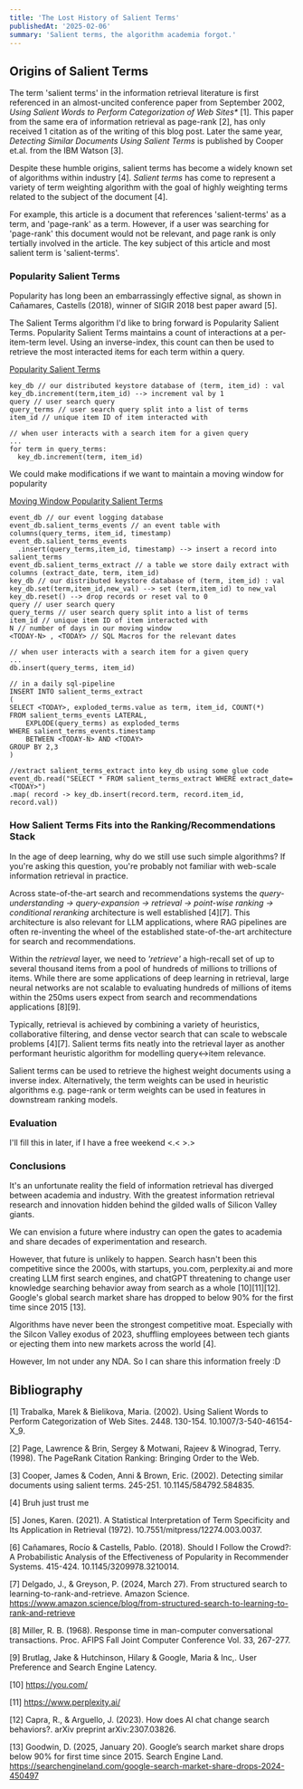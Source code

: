 ```yaml
---
title: 'The Lost History of Salient Terms'
publishedAt: '2025-02-06'
summary: 'Salient terms, the algorithm academia forgot.'
---
```


## Origins of Salient Terms 

The term 'salient terms' in the information retrieval literature is first referenced in an almost-uncited conference paper from September 2002, 
*Using Salient Words to Perform Categorization of Web Sites\** [1]. This paper from the same era of information retrieval as page-rank [2], 
has only received 1 citation as of the writing of this blog post. Later the same year, *Detecting Similar Documents Using Salient Terms* is published
by Cooper et.al. from the IBM Watson [3].

Despite these humble origins, salient terms has become a widely known
set of algorithms within industry [4]. *Salient terms* has come to represent a variety of term weighting algorithm with the goal of highly weighting terms related to the subject of the document [4].

For example, this article is a document that references 'salient-terms' as a term, and 'page-rank' as a term. 
However, if a user was searching for 'page-rank' this document would not be relevant, and page rank is only tertially involved in the article. 
The key subject of this article and most salient term is 'salient-terms'.


### Popularity Salient Terms 

Popularity has long been an embarrassingly effective signal, as shown in Cañamares, Castells (2018), winner of SIGIR 2018 best paper award [5].

The Salient Terms algorithm I'd like to bring forward is Popularity Salient Terms.
Popularity Salient Terms maintains a count of interactions at a per-item-term level.
Using an inverse-index, this count can then be used to retrieve the most interacted items for 
each term within a query.

<u>Popularity Salient Terms</u>
```
key_db // our distributed keystore database of (term, item_id) : val
key_db.increment(term,item_id) --> increment val by 1
query // user search query
query_terms // user search query split into a list of terms
item_id // unique item ID of item interacted with

// when user interacts with a search item for a given query
...
for term in query_terms:
  key_db.increment(term, item_id)
```

We could make modifications if we want to maintain a moving window for popularity

<u>Moving Window Popularity Salient Terms</u>
```
event_db // our event logging database  
event_db.salient_terms_events // an event table with columns(query_terms, item_id, timestamp)
event_db.salient_terms_events 
  .insert(query_terms,item_id, timestamp) --> insert a record into salient_terms
event_db.salient_terms_extract // a table we store daily extract with columns (extract_date, term, item_id)
key_db // our distributed keystore database of (term, item_id) : val
key_db.set(term,item_id,new_val) --> set (term,item_id) to new_val
key_db.reset() --> drop records or reset val to 0
query // user search query
query_terms // user search query split into a list of terms
item_id // unique item ID of item interacted with
N // number of days in our moving window
<TODAY-N> , <TODAY> // SQL Macros for the relevant dates

// when user interacts with a search item for a given query
...
db.insert(query_terms, item_id)

// in a daily sql-pipeline
INSERT INTO salient_terms_extract
(
SELECT <TODAY>, exploded_terms.value as term, item_id, COUNT(*)
FROM salient_terms_events LATERAL,
    EXPLODE(query_terms) as exploded_terms
WHERE salient_terms_events.timestamp
    BETWEEN <TODAY-N> AND <TODAY> 
GROUP BY 2,3
)

//extract salient_terms_extract into key_db using some glue code
event_db.read("SELECT * FROM salient_terms_extract WHERE extract_date=<TODAY>")
.map( record -> key_db.insert(record.term, record.item_id, record.val))
```
### How Salient Terms Fits into the Ranking/Recommendations Stack

In the age of deep learning, why do we still use such simple algorithms? If you're asking this question,
you're probably not familiar with web-scale information retrieval in practice. 

Across state-of-the-art search and recommendations systems the
*query-understanding -> query-expansion -> retrieval -> point-wise ranking -> conditional reranking* architecture is well established [4][7].
This architecture is also relevant for LLM applications, where RAG pipelines are often re-inventing the wheel
of the established state-of-the-art architecture for search and recommendations.

Within the *retrieval* layer, we need to *'retrieve'* a high-recall set of up to several thousand items from a pool of 
hundreds of millions to trillions of items. While there are some applications of deep learning in retrieval, large neural networks
are not scalable to evaluating hundreds of millions of items within the 250ms users expect from search and recommendations applications [8][9].

Typically, retrieval is achieved by combining a variety of heuristics, collaborative filtering, and dense vector search that can scale 
to webscale problems [4][7]. Salient terms fits neatly into the retrieval layer as another performant heuristic algorithm for modelling query\<\-\>item relevance.

Salient terms can be used to retrieve the highest weight documents using a inverse index. 
Alternatively, the term weights can be used in heuristic algorithms e.g. page-rank or term weights can be used in features in downstream ranking models.  

### Evaluation

I'll fill this in later, if I have a free weekend \<.\< \>.\>


### Conclusions

It's an unfortunate reality the field of information retrieval has diverged between academia and industry. 
With the greatest information retrieval research and innovation hidden behind the gilded walls of Silicon Valley giants.

We can envision a future where industry can open the gates to academia and share decades of experimentation and research. 

However, that future is unlikely to happen. 
Search hasn't been this competitive since the 2000s, with startups, you.com, perplexity.ai and more
creating LLM first search engines, and chatGPT threatening to change user knowledge searching behavior away from search as a whole [10][11][12].
Google's global search market share has dropped to below 90% for the first time since 2015 [13].

Algorithms have never been the strongest competitive moat.
Especially with the Silcon Valley exodus of 2023, shuffling employees between tech giants
or ejecting them into new markets across the world [4].

However, Im not under any NDA. So I can share this information freely :D


## Bibliography

[1] Trabalka, Marek & Bielikova, Maria. (2002). Using Salient Words to Perform Categorization of Web Sites. 2448. 130-154. 10.1007/3-540-46154-X_9.

[2] Page, Lawrence & Brin, Sergey & Motwani, Rajeev & Winograd, Terry. (1998). The PageRank Citation Ranking: Bringing Order to the Web.

[3] Cooper, James & Coden, Anni & Brown, Eric. (2002). Detecting similar documents using salient terms. 245-251. 10.1145/584792.584835. 

[4] Bruh just trust me

[5] Jones, Karen. (2021). A Statistical Interpretation of Term Specificity and Its Application in Retrieval (1972). 10.7551/mitpress/12274.003.0037. 

[6] Cañamares, Rocío & Castells, Pablo. (2018). Should I Follow the Crowd?: A Probabilistic Analysis of the Effectiveness of Popularity in Recommender Systems. 415-424. 10.1145/3209978.3210014. 

[7] Delgado, J., & Greyson, P. (2024, March 27). From structured search to learning-to-rank-and-retrieve. Amazon Science. https://www.amazon.science/blog/from-structured-search-to-learning-to-rank-and-retrieve 

[8] Miller, R. B. (1968). Response time in man-computer conversational transactions. Proc. AFIPS Fall Joint Computer Conference Vol. 33, 267-277.

[9] Brutlag, Jake & Hutchinson, Hilary & Google, Maria & Inc,. User Preference and Search Engine Latency. 

[10] https://you.com/

[11] https://www.perplexity.ai/

[12] Capra, R., & Arguello, J. (2023). How does AI chat change search behaviors?. arXiv preprint arXiv:2307.03826.

[13] Goodwin, D. (2025, January 20). Google’s search market share drops below 90% for first time since 2015. Search Engine Land. https://searchengineland.com/google-search-market-share-drops-2024-450497